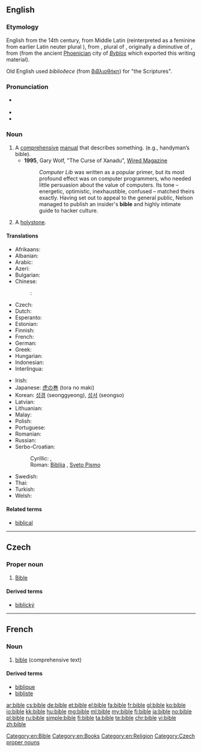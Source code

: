 {{also|Bible}}
==English==

{{wikipedia}}

===Etymology===
English from the 14th century, from Middle Latin {{term|biblia||book|lang=la}} (reinterpreted as a feminine from earlier Latin neuter plural {{term|biblia||books|lang=la}}), from {{etyl|grc|en}} {{term|βιβλία||books|tr=biblia|lang=grc}}, plural of {{term|βιβλίον||small book|tr=biblion|lang=grc}}, originally a diminutive of {{term|βίβλος||book|tr=biblos|lang=grc}}, from {{term|βύβλος||papyrus|tr=bublos|lang=grc}} (from the ancient [[Phoenicia]]n city of ''[[Byblos]]'' which exported this writing material).

Old English used ''biblioðece'' (from [[βιβλιοθήκη]]) for "the Scriptures".

===Pronunciation===
* {{a|UK|US}} {{IPA|/ˈbaɪbəl/}}
* {{audio|en-us-bible.ogg|Audio (US)}}
* {{rhymes|aɪbəl}}

===Noun===
{{en-noun}}

# A [[comprehensive]] [[manual]] that describes something. (e.g., handyman’s bible).
#* '''1995''', Gary Wolf, "The Curse of Xanadu", [http://www.wired.com/wired/archive/3.06/xanadu.html?pg=8&topic= Wired Magazine]
#*: ''Computer Lib'' was written as a popular primer, but its most profound effect was on computer programmers, who needed little persuasion about the value of computers. Its tone – energetic, optimistic, inexhaustible, confused – matched theirs exactly. Having set out to appeal to the general public, Nelson managed to publish an insider's '''bible''' and highly intimate guide to hacker culture.
# {{context|nautical|lang=en}} A [[holystone]].

====Translations====
{{trans-top|comprehensive manual}}
* Afrikaans: {{t|af|bybel}}
* Albanian: {{t|sq|Bibël|f}}
* Arabic: {{t|ar|الكتاب المقدس|sc=Arab}}
* Azeri: {{t|az|bible}}
* Bulgarian: {{t+|bg|библия}}
* Chinese:
*: {{ttbc|cmn}}: {{t+|cmn|圣经|tr=shèngjīng|sc=Hani}}
* Czech: {{t+|cs|bible|f}}
* Dutch: {{t+|nl|bijbel}}
* Esperanto: {{t|eo|Biblio}}
* Estonian: {{t|et|piibel}}
* Finnish: {{t+|fi|raamattu}}
* French: {{t+|fr|Bible|f}}
* German: {{t+|de|Bibel|f}}
* Greek: {{t+|el|βίβλος|f|tr=vívlοs|sc=Grek}}
* Hungarian: {{t+|hu|biblia}}
* Indonesian: {{t+|id|Alkitab}}
* Interlingua: {{t|ia|biblia}}
{{trans-mid}}
* Irish: {{t|ga|bíobla|f}}
* Japanese: [[虎の巻]] (tora no maki)
* Korean: [[성경]] (seonggyeong), [[성서]] (seongso)
* Latvian: {{t|lv|Bībele|f}}
* Lithuanian: {{t|lt|Biblija|f}}
* Malay: {{t|ms|Alkitab}}
* Polish: {{t+|pl|Biblia|f}}
* Portuguese: {{t+|pt|Bíblia|f}}
* Romanian: {{t+|ro|Biblie|f}}
* Russian: {{t+|ru|библия|f|tr=bíblija}}
* Serbo-Croatian:
*: Cyrillic: {{t|sh|Библија|f|sc=Cyrl}}, {{t|sh|Свето Писмо|n|sc=Cyrl}}
*: Roman: [[Biblija]] {{f}}, [[Sveto Pismo]] {{n}}
* Swedish: {{t+|sv|bibel|c}}
* Thai: {{t|th|คัมภีร์ไบเบิล|tr=Khạmp̣hīr̒ bịbeil}}
* Turkish: {{t+|tr|İncil}}
* Welsh: {{t+|cy|Beibl}}
{{trans-bottom}}

====Related terms====
* [[biblical]]

[[Category:en:Bible]]
[[Category:en:Books]]
[[Category:en:Religion]]

----

==Czech==

===Proper noun===
{{cs-noun|g=f}}

# [[Bible]]

====Derived terms====
* [[biblický]]

[[Category:Czech proper nouns]]

----

==French==

===Noun===
{{fr-noun|f}}

# [[bible#English|bible]] (comprehensive text)

====Derived terms====
* [[biblique]]
* [[bibliste]]

[[ar:bible]]
[[cs:bible]]
[[de:bible]]
[[et:bible]]
[[el:bible]]
[[fa:bible]]
[[fr:bible]]
[[gl:bible]]
[[ko:bible]]
[[io:bible]]
[[kk:bible]]
[[hu:bible]]
[[mg:bible]]
[[ml:bible]]
[[my:bible]]
[[fj:bible]]
[[ja:bible]]
[[no:bible]]
[[pl:bible]]
[[ru:bible]]
[[simple:bible]]
[[fi:bible]]
[[ta:bible]]
[[te:bible]]
[[chr:bible]]
[[vi:bible]]
[[zh:bible]]